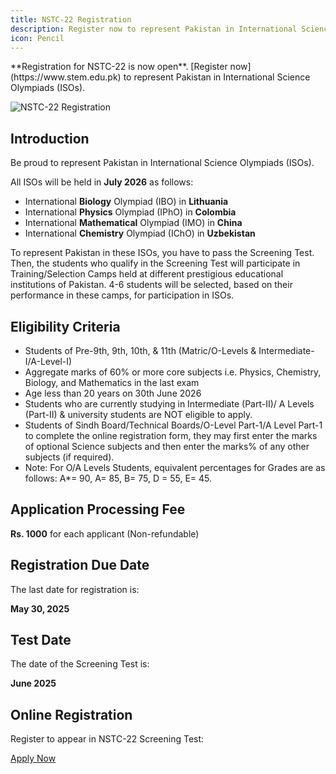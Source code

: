 ```yaml
---
title: NSTC-22 Registration
description: Register now to represent Pakistan in International Science Olympiads (ISOs).
icon: Pencil
---
```


<Callout>
  **Registration for NSTC-22 is now open**. [Register
  now](https://www.stem.edu.pk) to represent Pakistan in International Science
  Olympiads (ISOs).
</Callout>

<img
  src="/images/nstc-22.jpg"
  alt="NSTC-22 Registration"
  className="w-full rounded-lg shadow-md"
/>

## Introduction

Be proud to represent Pakistan in International Science Olympiads (ISOs).

All ISOs will be held in **July 2026** as follows:

- International **Biology** Olympiad (IBO) in **Lithuania**
- International **Physics** Olympiad (IPhO) in **Colombia**
- International **Mathematical** Olympiad (IMO) in **China**
- International **Chemistry** Olympiad (IChO) in **Uzbekistan**

To represent Pakistan in these ISOs, you have to pass the Screening Test. Then, the students who qualify in the Screening Test will participate in Training/Selection Camps held at different prestigious educational institutions of Pakistan. 4-6 students will be selected, based on their performance in these camps, for participation in ISOs.

## Eligibility Criteria

- Students of Pre-9th, 9th, 10th, & 11th (Matric/O-Levels & Intermediate-I/A-Level-I)
- Aggregate marks of 60% or more core subjects i.e. Physics, Chemistry, Biology, and Mathematics in the last exam
- Age less than 20 years on 30th June 2026
- Students who are currently studying in Intermediate (Part-II)/ A Levels (Part-II) & university students are NOT eligible to apply.
- Students of Sindh Board/Technical Boards/O-Level Part-1/A Level Part-1 to complete the online registration form, they may first enter the marks of optional Science subjects and then enter the marks% of any other subjects (if required).
- Note: For O/A Levels Students, equivalent percentages for Grades are as follows: A\*= 90, A= 85, B= 75, D = 55, E= 45.

## Application Processing Fee

**Rs. 1000** for each applicant (Non-refundable)

## Registration Due Date

The last date for registration is:

**May 30, 2025**

## Test Date

The date of the Screening Test is:

**June 2025**

## Online Registration

Register to appear in NSTC-22 Screening Test:

[Apply Now](https://www.stem.edu.pk)

